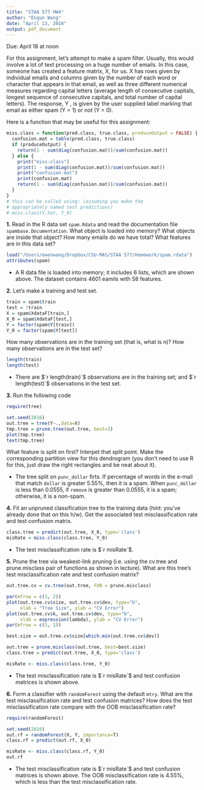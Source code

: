 ```yaml
---
title: "STAA 577 HW4"
author: "Enqun Wang"
date: "April 13, 2016"
output: pdf_document
---
```


Due: April 18 at noon

For this assignment, let's attempt to make a spam filter. Usually, this would involve a lot of text processing on a huge number of emails. In this case, someone has created a feature matrix, X, for us. X has rows given by individual emails and columns given by the number of each word or character that appears in that email, as well as three different numerical measures regarding capital letters (average length of consecutive capitals, longest sequence of consecutive capitals, and total number of capital letters). The response, Y , is given by the user supplied label marking that email as either spam (Y = 1) or not (Y = 0).

Here is a function that may be useful for this assignment:

```r
miss.class = function(pred.class, true.class, produceOutput = FALSE) {
  confusion.mat = table(pred.class, true.class)
  if (produceOutput) {
    return(1 - sum(diag(confusion.mat))/sum(confusion.mat))
  } else {
    print("miss-class")
    print(1 - sum(diag(confusion.mat))/sum(confusion.mat))
    print("confusion mat")
    print(confusion.mat)
    return(1 - sum(diag(confusion.mat))/sum(confusion.mat))
  }
}
# this can be called using: (assuming you make the
# appropriately named test predictions)
# miss.class(Y.hat, Y_0)
```

**1.** Read in the R data set `spam.Rdata` and read the documentation file `spambase.Documentation`. What object is loaded into memory? What objects are inside that object? How many emails do we have total? What features are in this data set?

```r
load("/Users/ewenwang/Dropbox/CSU-MAS/STAA 577/Homework/spam.rdata")
attributes(spam)
```

- A R data file is loaded into memory; it includes 6 lists, which are shown above. The dataset contains 4601 eamils with 58 features. 

**2.** Let's make a training and test set.

```r
train = spam$train
test = !train
X = spam$XdataF[train,]
X_0 = spam$XdataF[test,]
Y = factor(spam$Y[train])
Y_0 = factor(spam$Y[test])
```

How many observations are in the training set (that is, what is n)? How many observations are in the test set?

```r
length(train)
length(test)
```

- There are $`r length(train)`$ observations are in the training set; and $`r length(test)`$ observations in the test set.

**3.** Run the following code

```r
require(tree)

set.seed(2016)
out.tree = tree(Y~.,data=X)
tmp.tree = prune.tree(out.tree, best=3)
plot(tmp.tree)
text(tmp.tree)
```

What feature is split on first? Interpet that split point. Make the corresponding partition view for this dendrogram (you don't need to use R for this, just draw the right rectangles and be neat about it).

- The tree split on `punc_dollar` firts. If percentage of words in the e-mail that match `dollar` is greater 5.55%, then it is a spam. When `punc_dollar` is less than 0.0555, if `remove` is greater than 0.0555, it is a spam; otherwise, it is a non-spam.  

**4.** Fit an unpruned classification tree to the training data (hint: you've already done that on this h/w). Get the associated test misclassification rate and test confusion matrix.

```r
class.tree = predict(out.tree, X_0, type='class')
misRate = miss.class(class.tree, Y_0)
```

- The test misclassification rate is $`r misRate`$.

**5.** Prune the tree via weakest-link pruning (i.e. using the cv.tree and prune.misclass pair of functions as shown in lecture). What are this tree's test misclassification rate and test confusion matrix?

```r
out.tree.cv = cv.tree(out.tree, FUN = prune.misclass)

par(mfrow = c(1, 2))
plot(out.tree.cv$size, out.tree.cv$dev, type="b", 
     xlab = "Tree Size", ylab = "CV Error")
plot(out.tree.cv$k, out.tree.cv$dev, type="b", 
     xlab = expression(lambda), ylab = "CV Error")
par(mfrow = c(1, 1))

best.size = out.tree.cv$size[which.min(out.tree.cv$dev)]

out.tree = prune.misclass(out.tree, best=best.size)
class.tree = predict(out.tree, X_0, type='class')

misRate <- miss.class(class.tree, Y_0)
```

- The test misclassification rate is $`r misRate`$ and test confusion matrices is shown above.

**6.** Form a classifier with `randomForest` using the default `mtry`. What are the test misclassification rate and test confusion matrices? How does the test misclassification rate compare with the OOB misclassification rate?

```r
require(randomForest)

set.seed(2016)
out.rf = randomForest(X, Y, importance=T)
class.rf = predict(out.rf, X_0)

misRate <- miss.class(class.rf, Y_0)
out.rf
```

- The test misclassification rate is $`r misRate`$ and test confusion matrices is shown above. The OOB misclassification rate is 4.55%, which is less than the test misclassification rate.
